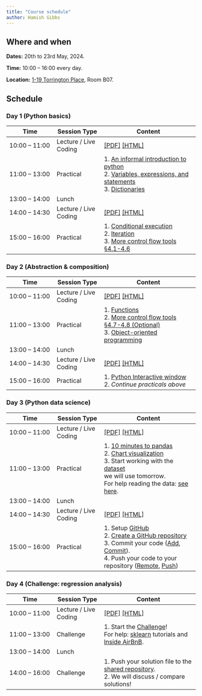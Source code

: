 ```yaml
---
title: "Course schedule"
author: Hamish Gibbs
---
```


## Where and when

**Dates:** 20th to 23rd May, 2024. 

**Time:** 10:00 – 16:00 every day.

**Location:** [1-19 Torrington Place](https://maps.app.goo.gl/u9iX38uM1TyYpn3E9), Room B07.

## Schedule

### Day 1 (Python basics)

| Time | Session Type | Content |
|-|-|--|
| 10:00 – 11:00 | Lecture / Live Coding | [[PDF]](./slides/slides_introduction.pdf) [[HTML]](./slides/slides_introduction.qmd) |
| 11:00 – 13:00 | Practical | 1. [An informal introduction to python](https://docs.python.org/3/tutorial/introduction.html#first-steps-towards-programming) <br> 2. [Variables, expressions, and statements](https://www.py4e.com/html3/02-variables) <br> 3. [Dictionaries](https://www.py4e.com/html3/09-dictionaries) |
| 13:00 – 14:00 | Lunch | 
| 14:00 – 14:30 | Lecture / Live Coding | [[PDF]](./slides/slides_control_logic.pdf) [[HTML]](./slides/slides_control_logic.qmd) |
| 15:00 – 16:00 | Practical | 1. [Conditional execution](https://www.py4e.com/html3/03-conditional) <br> 2. [Iteration](https://www.py4e.com/html3/05-iterations) <br> 3. [More control flow tools §4.1-4.6](https://docs.python.org/3/tutorial/controlflow.html)

### Day 2 (Abstraction & composition)

| Time | Session Type | Content |
|-|-|--|
| 10:00 – 11:00 | Lecture / Live Coding | [[PDF]](./slides/slides_abstraction_and_composition.pdf) [[HTML]](./slides/slides_abstraction_and_composition.qmd) |
| 11:00 – 13:00 | Practical | 1. [Functions](https://www.py4e.com/html3/04-functions) <br> 2. [More control flow tools §4.7-4.8 (Optional)](https://docs.python.org/3/tutorial/controlflow.html) <br> 3. [Object-oriented programming](https://www.py4e.com/html3/14-objects)|
| 13:00 – 14:00 | Lunch | 
| 14:00 – 14:30 | Lecture / Live Coding | [[PDF]](./slides/slides_vscode_python.pdf) [[HTML]](./slides/slides_vscode_python.qmd) |
| 15:00 – 16:00 | Practical | 1. [Python Interactive window](https://code.visualstudio.com/docs/python/jupyter-support-py) <br> 2. *Continue practicals above* |

### Day 3 (Python data science)

| Time | Session Type | Content |
|-|-|--|
| 10:00 – 11:00 | Lecture / Live Coding | [[PDF]](./slides/slides_python_data_science.pdf) [[HTML]](./slides/slides_python_data_science.qmd) |
| 11:00 – 13:00 | Practical | 1. [10 minutes to pandas](https://pandas.pydata.org/docs/user_guide/10min.html) <br> 2. [Chart visualization](https://pandas.pydata.org/docs/user_guide/visualization.html) <br> 3. Start working with the [dataset](https://github.com/hamishgibbs/sdi_python_foundations/blob/main/data/2020-08-24-listings.csv.gz) <br> we will use tomorrow. <br> For help reading the data: [see here](https://pandas.pydata.org/docs/user_guide/io.html). |
| 13:00 – 14:00 | Lunch | 
| 14:00 – 14:30 | Lecture / Live Coding | [[PDF]](./slides/slides_collaboration.pdf) [[HTML]](./slides/slides_collaboration.qmd) |
| 15:00 – 16:00 | Practical | 1. Setup [GitHub](https://github.com/) <br> 2. [Create a GitHub repository](https://docs.github.com/en/repositories/creating-and-managing-repositories/creating-a-new-repository) <br> 3. Commit your code ([Add](https://github.com/git-guides/git-add), [Commit](https://github.com/git-guides/git-commit)). <br> 4. Push your code to your repository ([Remote](https://github.com/git-guides/git-remote), [Push](https://github.com/git-guides/git-push)) |

### Day 4 (Challenge: regression analysis)

| Time | Session Type | Content |
|-|-|--|
| 10:00 – 11:00 | Lecture / Live Coding | [[PDF]](./slides/slides_regression.pdf) [[HTML]](./slides/slides_regression.qmd) |
| 11:00 – 13:00 | Challenge | 1. Start the [Challenge](./challenge.qmd)! <br> For help: [sklearn](https://scikit-learn.org/stable/tutorial/index.html) tutorials and [Inside AirBnB](https://insideairbnb.com/). |
| 13:00 – 14:00 | Lunch | 
| 14:00 – 16:00 | Challenge | 1. Push your solution file to the [shared repository](https://github.com/hamishgibbs/sdi_python_foundations_2024). <br> 2. We will discuss / compare solutions! |